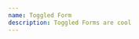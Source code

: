 ```yaml
---
name: Toggled Form
description: Toggled Forms are cool
---
```


<!-- Each question (input) will be displayed separately. Only one question will be on the page at a time. -->

<Question type="string" placeholder="Enter a string" required="true" label="Enter a String" id="1"></Question>

<Question type="number" placeholder="Enter a number" required="true" label="Enter a Number" id="2"></Question>

<Question type="email" placeholder="Enter your email" required="true" label="Enter your Email" id="3"></Question>

<Question type="file" placeholder="" required="true" label="Upload a File" id="4"></Question>

<onSubmit display="✅ Thanks a Ton!"></onSubmit>
